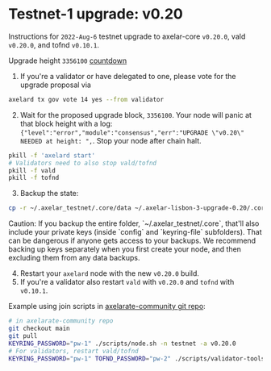 # Testnet-1 upgrade: v0.20


Instructions for `2022-Aug-6` testnet upgrade to axelar-core `v0.20.0`, vald `v0.20.0`, and tofnd `v0.10.1`.

Upgrade height `3356100` [countdown](https://testnet.mintscan.io/axelar-testnet/blocks/3356100)

1. If you're a validator or have delegated to one, please vote for the upgrade proposal via

```bash
axelard tx gov vote 14 yes --from validator
```

2. Wait for the proposed upgrade block, `3356100`. Your node will panic at that block height with a log: `{"level":"error","module":"consensus","err":"UPGRADE \"v0.20\" NEEDED at height: ",`. Stop your node after chain halt.

```bash
pkill -f 'axelard start'
# Validators need to also stop vald/tofnd
pkill -f vald
pkill -f tofnd
```

3. Backup the state:

```bash
cp -r ~/.axelar_testnet/.core/data ~/.axelar-lisbon-3-upgrade-0.20/.core/data
```

<Callout type="warning" emoji="⚠️">
  Caution: If you backup the entire folder, `~/.axelar_testnet/.core`, that'll also include your private keys (inside `config` and `keyring-file` subfolders). That can be dangerous if anyone gets access to your backups. We recommend backing up keys separately when you first create your node, and then excluding them from any data backups.
</Callout>

4. Restart your `axelard` node with the new `v0.20.0` build.
5. If you're a validator also restart `vald` with `v0.20.0` and `tofnd` with `v0.10.1`.

Example using join scripts in [axelarate-community git repo](https://github.com/axelarnetwork/axelarate-community):

```bash
# in axelarate-community repo
git checkout main
git pull
KEYRING_PASSWORD="pw-1" ./scripts/node.sh -n testnet -a v0.20.0
# For validators, restart vald/tofnd
KEYRING_PASSWORD="pw-1" TOFND_PASSWORD="pw-2" ./scripts/validator-tools-host.sh -n testnet -a v0.20.0 -q v0.10.1
```
